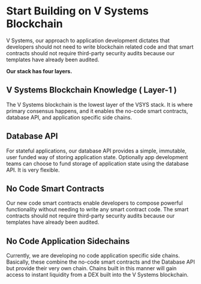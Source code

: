 
<!-- KEYWORDS: VSYS Stack New Project Guide -->

# Start Building on V Systems Blockchain

V Systems, our approach to application development dictates that developers should not need to write blockchain related code and that smart contracts should not require third-party security audits because our templates have already been audited.

**Our stack has four layers.**

## V Systems Blockchain Knowledge ( Layer-1 )

The V Systems blockchain is the lowest layer of the VSYS stack. It is where primary consensus happens, and it enables the no-code smart contracts, database API, and application specific side chains.

## Database API

For stateful applications, our database API provides a simple, immutable, user funded way of storing application state. Optionally app development teams can choose to fund storage of application state using the database API. It is very flexible.

## No Code Smart Contracts

Our new code smart contracts enable developers to compose powerful functionality without needing to write any smart contract code. The smart contracts should not require third-party security audits because our templates have already been audited.

## No Code Application Sidechains

Currently, we are developing no code application specific side chains. Basically, these combine the no-code smart contracts and the Database API but provide their very own chain. Chains built in this manner will gain access to instant liquidity from a DEX built into the V Systems blockchain.
